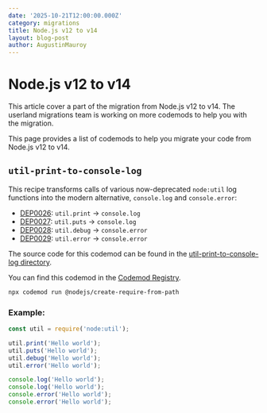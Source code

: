 ```yaml
---
date: '2025-10-21T12:00:00.000Z'
category: migrations
title: Node.js v12 to v14
layout: blog-post
author: AugustinMauroy
---
```


# Node.js v12 to v14

<AlertBox level="info" title="!">
  This article cover a part of the migration from Node.js v12 to v14. The
  userland migrations team is working on more codemods to help you with the
  migration.
</AlertBox>

This page provides a list of codemods to help you migrate your code from Node.js v12 to v14.

## `util-print-to-console-log`

This recipe transforms calls of various now-deprecated `node:util` log functions into the modern alternative, `console.log` and `console.error`:

- [DEP0026](https://nodejs.org/api/deprecations.html#DEP0026): `util.print` → `console.log`
- [DEP0027](https://nodejs.org/api/deprecations.html#DEP0027): `util.puts` → `console.log`
- [DEP0028](https://nodejs.org/api/deprecations.html#DEP0028): `util.debug` → `console.error`
- [DEP0029](https://nodejs.org/api/deprecations.html#DEP0029): `util.error` → `console.error`

The source code for this codemod can be found in the [util-print-to-console-log directory](https://github.com/nodejs/userland-migrations/tree/main/recipes/util-print-to-console-log).

You can find this codemod in the [Codemod Registry](https://app.codemod.com/registry/@nodejs/util-print-to-console-log).

```bash
npx codemod run @nodejs/create-require-from-path
```

### Example:

```js displayName="Before"
const util = require('node:util');

util.print('Hello world');
util.puts('Hello world');
util.debug('Hello world');
util.error('Hello world');
```

```js displayName="After"
console.log('Hello world');
console.log('Hello world');
console.error('Hello world');
console.error('Hello world');
```
